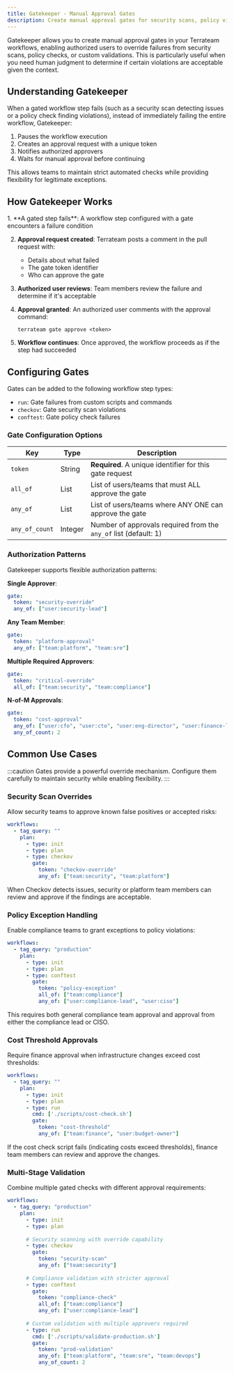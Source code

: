 ```yaml
---
title: Gatekeeper - Manual Approval Gates
description: Create manual approval gates for security scans, policy violations, and custom validations
---
```



Gatekeeper allows you to create manual approval gates in your Terrateam workflows, enabling authorized users to override failures from security scans, policy checks, or custom validations. This is particularly useful when you need human judgment to determine if certain violations are acceptable given the context.

## Understanding Gatekeeper

When a gated workflow step fails (such as a security scan detecting issues or a policy check finding violations), instead of immediately failing the entire workflow, Gatekeeper:

1. Pauses the workflow execution
2. Creates an approval request with a unique token
3. Notifies authorized approvers
4. Waits for manual approval before continuing

This allows teams to maintain strict automated checks while providing flexibility for legitimate exceptions.

## How Gatekeeper Works

<Steps>
1. **A gated step fails**: A workflow step configured with a gate encounters a failure condition

2. **Approval request created**: Terrateam posts a comment in the pull request with:
   - Details about what failed
   - The gate token identifier
   - Who can approve the gate

3. **Authorized user reviews**: Team members review the failure and determine if it's acceptable

4. **Approval granted**: An authorized user comments with the approval command:
   ```
   terrateam gate approve <token>
   ```

5. **Workflow continues**: Once approved, the workflow proceeds as if the step had succeeded
</Steps>

## Configuring Gates

Gates can be added to the following workflow step types:
- `run`: Gate failures from custom scripts and commands
- `checkov`: Gate security scan violations
- `conftest`: Gate policy check failures

### Gate Configuration Options

| Key | Type | Description |
|-----|------|-------------|
| `token` | String | **Required**. A unique identifier for this gate request |
| `all_of` | List | List of users/teams that must ALL approve the gate |
| `any_of` | List | List of users/teams where ANY ONE can approve the gate |
| `any_of_count` | Integer | Number of approvals required from the `any_of` list (default: 1) |

### Authorization Patterns

Gatekeeper supports flexible authorization patterns:

**Single Approver**:
```yaml
gate:
  token: "security-override"
  any_of: ["user:security-lead"]
```

**Any Team Member**:
```yaml
gate:
  token: "platform-approval"
  any_of: ["team:platform", "team:sre"]
```

**Multiple Required Approvers**:
```yaml
gate:
  token: "critical-override"
  all_of: ["team:security", "team:compliance"]
```

**N-of-M Approvals**:
```yaml
gate:
  token: "cost-approval"
  any_of: ["user:cfo", "user:cto", "user:eng-director", "user:finance-lead"]
  any_of_count: 2
```

## Common Use Cases

:::caution
Gates provide a powerful override mechanism. Configure them carefully to maintain security while enabling flexibility.
:::

### Security Scan Overrides

Allow security teams to approve known false positives or accepted risks:

```yaml
workflows:
  - tag_query: ""
    plan:
      - type: init
      - type: plan
      - type: checkov
        gate:
          token: "checkov-override"
          any_of: ["team:security", "team:platform"]
```

When Checkov detects issues, security or platform team members can review and approve if the findings are acceptable.

### Policy Exception Handling

Enable compliance teams to grant exceptions to policy violations:

```yaml
workflows:
  - tag_query: "production"
    plan:
      - type: init
      - type: plan
      - type: conftest
        gate:
          token: "policy-exception"
          all_of: ["team:compliance"]
          any_of: ["user:compliance-lead", "user:ciso"]
```

This requires both general compliance team approval and approval from either the compliance lead or CISO.

### Cost Threshold Approvals

Require finance approval when infrastructure changes exceed cost thresholds:

```yaml
workflows:
  - tag_query: ""
    plan:
      - type: init
      - type: plan
      - type: run
        cmd: ['./scripts/cost-check.sh']
        gate:
          token: "cost-threshold"
          any_of: ["team:finance", "user:budget-owner"]
```

If the cost check script fails (indicating costs exceed thresholds), finance team members can review and approve the changes.

### Multi-Stage Validation

Combine multiple gated checks with different approval requirements:

```yaml
workflows:
  - tag_query: "production"
    plan:
      - type: init
      - type: plan
      
      # Security scanning with override capability
      - type: checkov
        gate:
          token: "security-scan"
          any_of: ["team:security"]
      
      # Compliance validation with stricter approval
      - type: conftest
        gate:
          token: "compliance-check"
          all_of: ["team:compliance"]
          any_of: ["user:compliance-lead"]
      
      # Custom validation with multiple approvers required
      - type: run
        cmd: ['./scripts/validate-production.sh']
        gate:
          token: "prod-validation"
          any_of: ["team:platform", "team:sre", "team:devops"]
          any_of_count: 2
```
